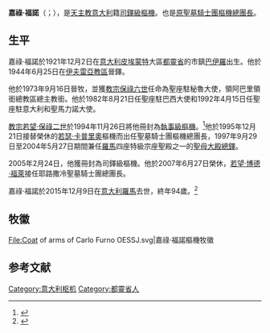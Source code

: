 {{Refimprove|time=2019-12-08T15:15:19+00:00}}
{{Infobox Christian leader
| type             = Cardinal
| honorific-prefix =
| name             = 嘉祿·福諾<br />Carlo Furno
| honorific-suffix = 
| title            = [[耶路撒冷聖墓騎士團|耶路撒冷聖墓騎士團總團長]]
| image            = <!-- 檔案不存在 Carlo_Furno.jpg ，可從英文維基百科取得 -->
| see              = 
| elected          = 
| appointed        = 2011年21月21日
| term             = 
| term_start       = 
| quashed          = 
| term_end         =  2007年6月27日
| predecessor      = [[若瑟·卡普里奧|若瑟·卡普里奧]]
| opposed          = 
| successor        = [[若望·博德·福萊|若望·博德·福萊]]
| other_post       = 
<!---------- Orders ---------->
| ordination       = 1944年6月25日
| ordinated_by     = 
| consecration     = 1973年9月16日
| consecrated_by   =
| cardinal         = 1994年11月26日
| rank             = [[樞機|司鐸級樞機]]
<!---------- Personal details ---------->
| birth_name       = Roberto Tucci
| birth_date       = {{birth date|df=yes|1921|12|2}}
| birth_place      = [[意大利|意大利]][[皮埃蒙特|皮埃蒙特]]大區[[都靈省|都靈省]][[巴伊羅|巴伊羅]]
| death_date       = {{death date and age|df=yes|2015|12|9|1921|12|2}}
| death_place      = [[意大利|意大利]][[羅馬|羅馬]]
| buried           = 
| nationality      = 意大利
| religion         = [[天主教|天主教]]
| previous_post    =
| alma_mater       = 
| signature        = 
| coat_of_arms     = Coat of arms of Carlo Furno OESSJ.svg
| motto            = 
}}
'''嘉祿·福諾'''（{{lang-it|Carlo Furno}}；{{bd|1921年|12月2日|2015年|12月9日|catIdx=Carlo Furno}}），是[[天主教|天主教]][[意大利|意大利]]籍[[樞機|司鐸級樞機]]。也是[[耶路撒冷聖墓騎士團|原聖墓騎士團樞機總團長]]。

==生平==
嘉祿·福諾於1921年12月2日在[[意大利|意大利]][[皮埃蒙特|皮埃蒙特]]大區[[都靈省|都靈省]]的市鎮[[巴伊羅|巴伊羅]]出生。他於1944年6月25日在[[天主教伊夫雷亞教區|伊夫雷亞教區]]晉鐸。

他於1973年9月16日晉牧，並獲[[教宗保祿六世|教宗保祿六世]]任命為聖座駐秘魯大使，領阿巴里領銜總教區總主教銜。他於1982年8月21日任聖座駐巴西大使和1992年4月15日任聖座駐意大利和聖馬力諾大使。

[[教宗|教宗]][[若望·保祿二世|若望·保祿二世]]於1994年11月26日將他冊封為[[樞機|執事級樞機]]。<ref name=VU>{{Cite web |url=http://www.vicariatusurbis.org/Persona.asp?IDPERS=5133 |title=Vicariatus Urbis |accessdate=2017-02-13 |archive-date=2012-03-04 |archive-url=https://web.archive.org/web/20120304160930/http://www.vicariatusurbis.org/Persona.asp?IDPERS=5133 |dead-url=no }}</ref>他於1995年12月21日接替榮休的[[若瑟·卡普里奧|若瑟·卡普里奧]]樞機而出任聖墓騎士團樞機總團長，1997年9月29日至2004年5月27日期間兼任[[羅馬|羅馬]]四座特級宗座聖殿之一的[[聖母大殿|聖母大殿總鐸]]。

2005年2月24日，他獲冊封為司鐸級樞機。他於2007年6月27日榮休，[[若望·博德·福萊|若望·博德·福萊]]接任耶路撒冷聖墓騎士團總團長。

嘉祿·福諾於2015年12月9日在[[意大利|意大利]][[羅馬|羅馬]]去世，終年94歲。<ref>{{cite news |accessdate=2015-12-10 |date=2015-12-10 |work=La Stampa |language=it |url=http://www.lastampa.it/2015/12/10/cronaca/morto-il-cardinale-carlo-furno-gi-nunzio-apostolico-in-italia-YfS3ILh55bs5gKw1IWHxQL/pagina.html |title=Morto il cardinale Carlo Furno, già Nunzio apostolico in Italia |deadurl=yes |archiveurl=https://web.archive.org/web/20151211032448/http://www.lastampa.it/2015/12/10/cronaca/morto-il-cardinale-carlo-furno-gi-nunzio-apostolico-in-italia-YfS3ILh55bs5gKw1IWHxQL/pagina.html |archivedate=2015-12-11 }}</ref>

== 牧徽 ==
<gallery>
File:Coat of arms of Carlo Furno OESSJ.svg|嘉祿·福諾樞機牧徽
</gallery>

== 参考文献 ==
{{reflist}}

{{Authority control}}

[[Category:意大利枢机|Category:意大利枢机]]
[[Category:都靈省人|Category:都靈省人]]